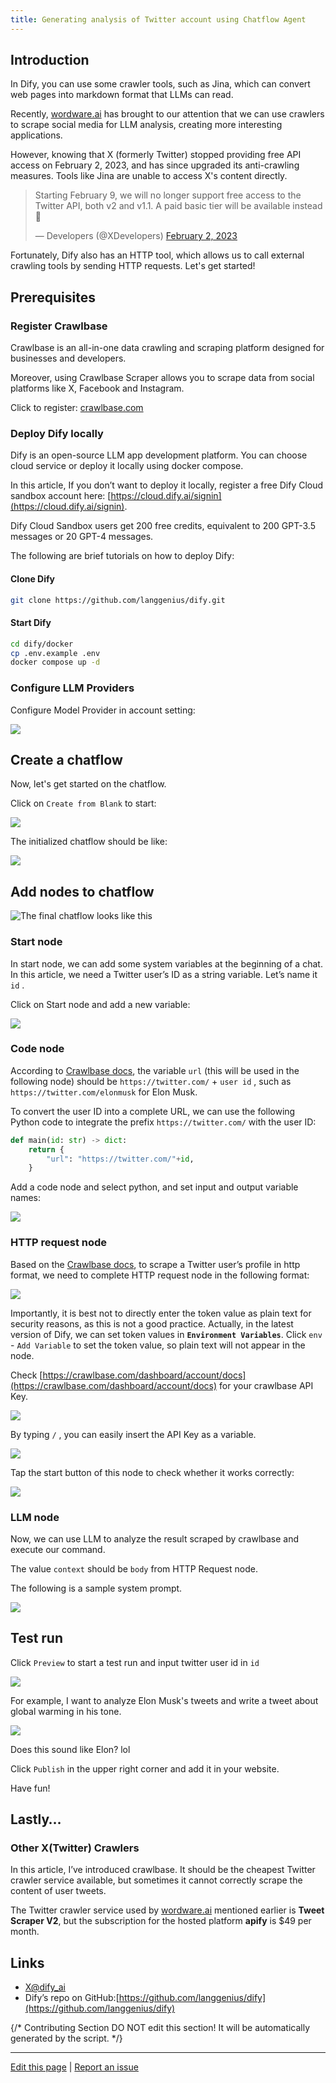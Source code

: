```yaml
---
title: Generating analysis of Twitter account using Chatflow Agent
---
```


## Introduction

In Dify, you can use some crawler tools, such as Jina, which can convert web pages into markdown format that LLMs can read.

Recently, [wordware.ai](https://www.wordware.ai/) has brought to our attention that we can use crawlers to scrape social media for LLM analysis, creating more interesting applications.

However, knowing that X (formerly Twitter) stopped providing free API access on February 2, 2023, and has since upgraded its anti-crawling measures. Tools like Jina are unable to access X's content directly.

> Starting February 9, we will no longer support free access to the Twitter API, both v2 and v1.1. A paid basic tier will be available instead 🧵
>
> — Developers (@XDevelopers) [February 2, 2023](https://twitter.com/XDevelopers/status/1621026986784337922?ref\_src=twsrc%5Etfw)

Fortunately, Dify also has an HTTP tool, which allows us to call external crawling tools by sending HTTP requests. Let's get started!

## **Prerequisites**

### Register Crawlbase

Crawlbase is an all-in-one data crawling and scraping platform designed for businesses and developers.

Moreover, using Crawlbase Scraper allows you to scrape data from social platforms like X, Facebook and Instagram.

Click to register: [crawlbase.com](https://crawlbase.com)

### Deploy Dify locally

Dify is an open-source LLM app development platform. You can choose cloud service or deploy it locally using docker compose.

In this article, If you don’t want to deploy it locally, register a free Dify Cloud sandbox account here: [https://cloud.dify.ai/signin](https://cloud.dify.ai/signin).

<Info>
Dify Cloud Sandbox users get 200 free credits, equivalent to 200 GPT-3.5 messages or 20 GPT-4 messages.
</Info>

The following are brief tutorials on how to deploy Dify:

#### Clone Dify

```bash
git clone https://github.com/langgenius/dify.git
```

#### **Start Dify**

```bash
cd dify/docker
cp .env.example .env
docker compose up -d
```

### Configure LLM Providers

Configure Model Provider in account setting:

![](https://assets-docs.dify.ai/dify-enterprise-mintlify/en/workshop/intermediate/4b4102f9027e2bda3fc520eaa8ea2354.png)

## Create a chatflow

Now, let's get started on the chatflow.

Click on `Create from Blank` to start:

![](https://assets-docs.dify.ai/dify-enterprise-mintlify/en/workshop/intermediate/b2955735f5c122d8a2fc08ef13654239.png)

The initialized chatflow should be like:

![](https://assets-docs.dify.ai/dify-enterprise-mintlify/en/workshop/intermediate/baee341b771d1cd77780fd4845b467b2.png)

## Add nodes to chatflow

![The final chatflow looks like this](https://assets-docs.dify.ai/dify-enterprise-mintlify/en/workshop/intermediate/bad3185d9f2c92994c24de65a5414182.png)

### Start node

In start node, we can add some system variables at the beginning of a chat. In this article, we need a Twitter user’s ID as a string variable. Let’s name it `id` .

Click on Start node and add a new variable:

![](https://assets-docs.dify.ai/dify-enterprise-mintlify/en/workshop/intermediate/a041be2230364d7e729527f3f7af34d8.png)

### Code node

According to [Crawlbase docs](https://crawlbase.com/docs/crawling-api/scrapers/#twitter-profile), the variable `url` (this will be used in the following node) should be `https://twitter.com/` + `user id` , such as `https://twitter.com/elonmusk` for Elon Musk.

To convert the user ID into a complete URL, we can use the following Python code to integrate the prefix `https://twitter.com/` with the user ID:

```python
def main(id: str) -> dict:
    return {
        "url": "https://twitter.com/"+id,
    }
```

Add a code node and select python, and set input and output variable names:

![](https://assets-docs.dify.ai/dify-enterprise-mintlify/en/workshop/intermediate/e5523ba1f801f4009b74e7cf03e2ef2f.png)

### HTTP request node

Based on the [Crawlbase docs](https://crawlbase.com/docs/crawling-api/scrapers/#twitter-profile), to scrape a Twitter user’s profile in http format, we need to complete HTTP request node in the following format:

![](https://assets-docs.dify.ai/dify-enterprise-mintlify/en/workshop/intermediate/13899d88abeb3b3be20c44d40565a5f9.png)

Importantly, it is best not to directly enter the token value as plain text for security reasons, as this is not a good practice. Actually, in the latest version of Dify, we can set token values in **`Environment Variables`**. Click `env` - `Add Variable` to set the token value, so plain text will not appear in the node.

Check [https://crawlbase.com/dashboard/account/docs](https://crawlbase.com/dashboard/account/docs) for your crawlbase API Key.

![](https://assets-docs.dify.ai/dify-enterprise-mintlify/en/workshop/intermediate/c99b66ac8d30289615a8869bae5a6455.png)

By typing `/` , you can easily insert the API Key as a variable.

![](https://assets-docs.dify.ai/dify-enterprise-mintlify/en/workshop/intermediate/51f9350677acb396bad5841fa80c903c.png)

Tap the start button of this node to check whether it works correctly:

![](https://assets-docs.dify.ai/dify-enterprise-mintlify/en/workshop/intermediate/094b96e513169a47f1749e46e1357893.png)

### LLM node

Now, we can use LLM to analyze the result scraped by crawlbase and execute our command.

The value `context` should be `body` from HTTP Request node.

The following is a sample system prompt.

![](https://assets-docs.dify.ai/dify-enterprise-mintlify/en/workshop/intermediate/46f4e15ac1e9d3ca3f47dc5bb921ff01.png)

## Test run

Click `Preview` to start a test run and input twitter user id in `id`

![](https://assets-docs.dify.ai/dify-enterprise-mintlify/en/workshop/intermediate/a25b122dfa14f0c65fcd3498ccf1898e.png)

For example, I want to analyze Elon Musk's tweets and write a tweet about global warming in his tone.

![](https://assets-docs.dify.ai/dify-enterprise-mintlify/en/workshop/intermediate/835a01082e74723138d9f97bee0c6c4b.png)

Does this sound like Elon? lol

Click `Publish` in the upper right corner and add it in your website.

Have fun!

## Lastly…

### Other X(Twitter) Crawlers

In this article, I’ve introduced crawlbase. It should be the cheapest Twitter crawler service available, but sometimes it cannot correctly scrape the content of user tweets.

The Twitter crawler service used by [wordware.ai](http://wordware.ai) mentioned earlier is **Tweet Scraper V2**, but the subscription for the hosted platform **apify** is $49 per month.

## Links

* [X@dify\_ai](https://x.com/dify\_ai)
* Dify’s repo on GitHub:[https://github.com/langgenius/dify](https://github.com/langgenius/dify)

{/*
Contributing Section
DO NOT edit this section!
It will be automatically generated by the script.
*/}

---

[Edit this page](https://github.com/langgenius/dify-docs/edit/main/en/documentation/pages/tutorials/twitter-chatflow.mdx) | [Report an issue](https://github.com/langgenius/dify-docs/issues/new?template=docs.yml)

